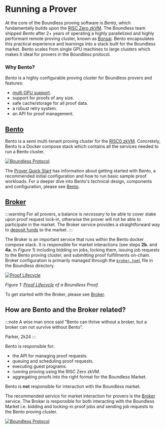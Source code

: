 # Running a Prover

At the core of the Boundless proving software is *Bento*, which fundamentally builds upon the [RISC Zero zkVM](https://dev.risczero.com/api/zkvm/). The Boundless team shipped *Bento* after 2+ years of operating a highly parallelized and highly performant remote proving cluster, known as [Bonsai](https://dev.risczero.com/api/generating-proofs/remote-proving). Bento encapsulates this practical experience and learnings into a stack built for the Boundless market. Bento scales from single GPU machines to large clusters which makes it ideal for provers in the Boundless protocol.

### Why Bento?

*Bento* is a highly configurable proving cluster for Boundless provers and features:

- [multi GPU support]().
- support for proofs of any size.
- safe cache/storage for all proof data.
- a robust retry system.
- an API for proof management.

## [Bento](/prove/bento)

Bento is a semi multi-tenant proving cluster for the [RISC0 zkVM](https://dev.risczero.com/api/zkvm/). Concretely, Bento is a Docker compose stack which contains all the services needed to run a Bento cluster.

<a href="/bento.png" class="lightgallery">
  <img src="/bento.png" alt="Boundless Protocol" />
</a>

The [Prover Quick Start](/prove/quick-start) has information about getting started with Bento, a recommended initial configuration and how to run basic sample proof workloads. For a deeper dive into Bento's technical design, components and configuration, please see [Bento](/prove/bento). 

## [Broker](/prove/broker)

:::warning
For all provers, a balance is *necessary* to be able to cover stake upon proof request lock-in, otherwise the prover will not be able to participate in the market. The Broker service provides a straightforward way to [deposit funds](/prove/broker#deposit-to-the-market) to the market.
:::

The Broker is an important service that runs within the Bento docker compose stack. It is responsible for market interactions (see steps **2b.** and **4a.** in *Figure 1*) including bidding on jobs, locking them, issuing job requests to the Bento proving cluster, and submitting proof fulfillments on-chain. Broker configuration is primarily managed through the [`broker.toml`]() file in the Boundless directory. 

<a href="/proof-lifecycle.png" class="lightgallery">
  <img src="/proof-lifecycle.png" alt="Proof Lifecycle" />
</a>

*Figure 1: [Proof Lifecycle](/introduction/proof-lifecycle) of a Boundless Proof.*


To get started with the Broker, please see [Broker](/prove/broker). 

## How are Bento and the Broker related?

:::note
A wise man once said "Bento can thrive without a broker, but a broker can not survive without Bento".

Parker, 2k24
:::

Bento is responsible for:

* the API for managing proof requests.
* queuing and scheduling proof requests.
* executing guest programs.
* running proving using the RISC Zero zkVM.
* aggregating proofs into the right format for the Boundless Market.

Bento is **not** responsible for interaction with the Boundless market.

The recommended service for market interaction for provers is the [Broker](/prove/) service. The Broker is responsible for both interacting with the Boundless Market i.e. bidding and locking-in proof jobs *and* sending job requests to the Bento proving cluster.

<a href="/bento_broker.png" class="lightgallery">
  <img src="/bento_broker.png" alt="Boundless Protocol" />
</a>

